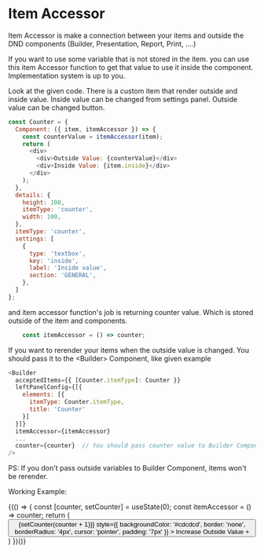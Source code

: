 
<Meta title="Documentation/Advanced/ItemAccessor" />

# Item Accessor

Item Accessor is make a connection between your items and outside the DND components (Builder, Presentation, Report, Print, ....)

If you want to use some variable that is not stored in the item. you can use this item Accessor function to get that value to
use it inside the component. Implementation system is up to you.

Look at the given code. There is a custom item that render outside and inside value. Inside value can be changed from settings panel.
Outside value can be changed button.


```javascript
const Counter = {
  Component: ({ item, itemAccessor }) => {
    const counterValue = itemAccessor(item);
    return (
      <div>
        <div>Outside Value: {counterValue}</div>
        <div>Inside Value: {item.inside}</div>
      </div>
    );
  },
  details: {
    height: 100,
    itemType: 'counter',
    width: 100,
  },
  itemType: 'counter',
  settings: [
    {
      type: 'textbox',
      key: 'inside',
      label: 'Inside value',
      section: 'GENERAL',
    },
  ]
};
```

and item accessor function's job is returning counter value. Which is stored outside of the item and components.
```javascript
    const itemAccessor = () => counter;
```

If you want to rerender your items when the outside value is changed. You should pass it to the <Builder\> Component, like given example

```javascript
<Builder
  acceptedItems={{ [Counter.itemType]: Counter }}
  leftPanelConfig={[{
    elements: [{
      itemType: Counter.itemType,
      title: 'Counter'
    }]
  }]}
  itemAccessor={itemAccessor}
  ...
  counter={counter}  // You should pass counter value to Builder Component
/>
```

PS: If you don't pass outside variables to Builder Component, items won't be rerender.

Working Example:

<Canvas>
  {(() => {
    const [counter, setCounter] = useState(0);
    const itemAccessor = () => counter;
    return (
      <div>
        <button
          onClick={() => {setCounter(counter + 1)}}
          style={{ backgroundColor: '#cdcdcd', border: 'none', borderRadius: '4px', cursor: 'pointer', padding: '7px' }}
        >
            Increase Outside Value +
        </button>
        <div style={{ display: 'block', height: '250px', marginTop: '10px' }}>
          <CustomBuilder
            acceptedItems={{ [Counter.itemType]: Counter }}
            leftPanelConfig={[{
              elements: [{
                itemType: Counter.itemType,
                title: 'Counter'
              }]
            }]}
            itemAccessor={itemAccessor}
            counter={counter}
          />
        </div>
      </div>
    )
  })()}
</Canvas>
